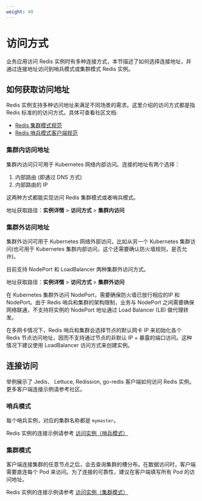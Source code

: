 ```yaml
---
weight: 40
---
```


# 访问方式

业务应用访问 Redis 实例时有多种连接方式，本节描述了如何选择连接地址，并通过连接地址访问到哨兵模式或集群模式 Redis 实例。

## 如何获取访问地址

Redis 实例支持多种访问地址来满足不同场景的需求。这里介绍的访问方式都是指 Redis 标准的的访问方式。具体可查看社区文档:

* [Redis 集群模式规范](https://redis.io/docs/latest/operate/oss_and_stack/reference/cluster-spec/)
* [Redis 哨兵模式客户端规范](https://redis.io/docs/latest/develop/reference/sentinel-clients/)

### 集群内访问地址

集群内访问只可用于 Kubernetes 网络内部访问。连接的地址有两个选择：

1. 内部路由 (即通过 DNS 方式)
2. 内部路由的 IP

这两种方式都能实现访问 Redis 集群模式或者哨兵模式。

地址获取路径：**实例详情** > **访问方式** > **集群内访问**

### 集群外访问地址

集群外访问可用于 Kubernetes 网络外部访问，比如从另一个 Kubernetes 集群访问(也可用于 Kubernetes 集群内部访问，这个还需要确认防火墙规则，是否允许)。

目前支持 NodePort 和 LoadBalancer 两种集群外访问方式。

地址获取路径：**实例详情** > **访问方式** > **集群外访问**

<Directive type="warning" title="NodePort 访问说明">
在 Kubernetes 集群外访问 NodePort，需要确保防火墙已放行相应的IP 和 NodePort。由于 Redis 哨兵和集群的架构限制，业务与 NodePort 之间需要确保网络联通，不支持将实例的 NodePort 地址通过 Load Balancer (LB) 做代理转发。

在多网卡情况下，Redis 哨兵和集群会选择节点的默认网卡 IP 来初始化各个 Redis 节点访问地址，因而不支持通过节点的非默认 IP + 暴露的端口访问。这种情况下建议使用 LoadBalancer 访问方式来创建实例。
</Directive>


## 连接访问

举例展示了 Jedis、 Lettuce, Redission, go-redis 客户端如何访问 Redis 实例。更多客户端连接示例请参考社区。

### 哨兵模式

每个哨兵实例，对应的集群名称都是 `mymaster`。

Redis 实例的连接示例请参考 [访问实例（哨兵模式）](../how_to/access/10-sentinel.mdx)

### 集群模式

客户端连接集群的任意节点之后，会去查询集群的槽分布。在数据访问时，客户端需要直连每个 Pod 来访问。为了连接的可靠性，建议在客户端填写所有 Pod 的访问地址。

Redis 实例的连接示例请参考 [访问实例（集群模式）](../how_to/access/20-cluster.mdx)
